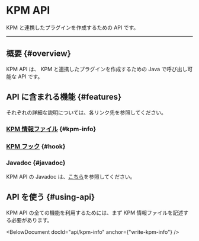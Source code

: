 
# KPM API

KPM と連携したプラグインを作成するための API です。

---

## 概要 {#overview}

KPM API は、 KPM と連携したプラグインを作成するための Java で呼び出し可能な API です。

## API に含まれる機能 {#features}

それぞれの詳細な説明については、各リンク先を参照してください。

###  [KPM 情報ファイル](/dev-docs/api/kpm-info) {#kpm-info}

<BelowDocument docId="api/kpm-info" message="プラグインに KPM 用の注釈を記述して、KPM にプラグインの情報を提供します。" />

###  [KPM フック](/dev-docs/api/hook) {#hook}

<BelowDocument docId="api/hook" message="インストール時やアンインストール時に、あなたのプラグインの任意コードを実行します。" />

### Javadoc {#javadoc}

KPM API の Javadoc は、[こちら](/javadoc)を参照してください。

## API を使う {#using-api}

KPM API の全ての機能を利用するためには、まず KPM 情報ファイルを記述する必要があります。

<BelowDocument docId="api/kpm-info" anchor={"write-kpm-info"} />
